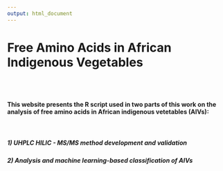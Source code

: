 ```yaml
---
output: html_document
---
```


# **Free Amino Acids in African Indigenous Vegetables**

<br/><br/>

#### This website presents the R script used in two parts of this work on the analysis of free amino acids in African indigenous vetetables (AIVs):   

<br/>    

##### 1) UHPLC HILIC - MS/MS method development and validation

##### 2) Analysis and machine learning-based classification of AIVs 